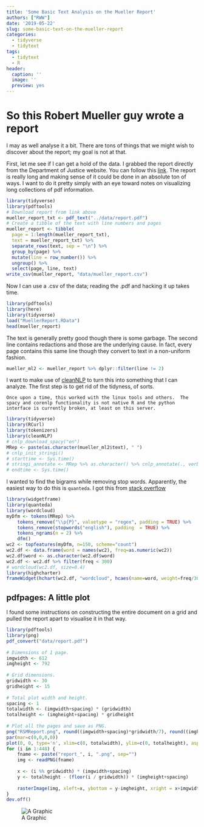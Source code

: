 ```yaml
---
title: 'Some Basic Text Analysis on the Mueller Report'
authors: ["RWW"]
date: '2019-05-22'
slug: some-basic-text-on-the-mueller-report
categories:
  - tidyverse
  - tidytext
tags:
  - tidytext
  - R
header:
  caption: ''
  image: ''
  preview: yes
---
```



# So this Robert Mueller guy wrote a report

I may as well analyse it a bit.  There are tons of things that we might wish to discover about the report; my goal is not at that.

First, let me see if I can get a hold of the data.  I grabbed the report directly from the Department of Justice website.  You can follow this [link](https://www.justice.gov/storage/report.pdf).  The report is really long and making sense of it could be done in an absolute ton of ways.  I want to do it pretty simply with an eye toward notes on visualizing long collections of pdf information.

```r
library(tidyverse)
library(pdftools)
# Download report from link above
mueller_report_txt <- pdf_text("../data/report.pdf")
# Create a tibble of the text with line numbers and pages
mueller_report <- tibble(
  page = 1:length(mueller_report_txt),
  text = mueller_report_txt) %>% 
  separate_rows(text, sep = "\n") %>% 
  group_by(page) %>% 
  mutate(line = row_number()) %>% 
  ungroup() %>% 
  select(page, line, text)
write_csv(mueller_report, "data/mueller_report.csv")
```

Now I can use a .csv of the data; reading the .pdf and hacking it up takes time.

```r
library(pdftools)
library(here)
library(tidyverse)
load("MuellerReport.RData")
head(mueller_report)
```

The text is generally pretty good though there is some garbage.  The second line contains redactions and those are the underlying cause.  In fact, every page contains this same line though they convert to text in a non-uniform fashion.

```r
mueller_ml2 <- mueller_report %>% dplyr::filter(line != 2) 
```

I want to make use of [cleanNLP](https://github.com/statsmaths/cleanNLP) to turn this into something that I can analyze.  The first step is to get rid of the tidyness, of sorts.

```
Once upon a time, this worked with the linux tools and others.  The spacy and corenlp functionality is not native R and the python interface is currently broken, at least on this server.
```

```r
library(tidyverse)
library(RCurl)
library(tokenizers)
library(cleanNLP)
# cnlp_download_spacy("en")
MRep <- paste(as.character(mueller_ml2$text), " ")
# cnlp_init_stringi()
# starttime <- Sys.time()
# stringi_annotate <- MRep %>% as.character() %>% cnlp_annotate(., verbose=FALSE) 
# endtime <- Sys.time()
```

I wanted to find the bigrams while removing stop words.  Apparently, the easiest way to do this is `quanteda`.  I got this from [stack overflow](https://stackoverflow.com/questions/34282370/form-bigrams-without-stopwords-in-r)

```r
library(widgetframe)
library(quanteda)
library(wordcloud)
myDfm <- tokens(MRep) %>%
    tokens_remove("\\p{P}", valuetype = "regex", padding = TRUE) %>%
    tokens_remove(stopwords("english"), padding  = TRUE) %>%
    tokens_ngrams(n = 2) %>%
    dfm()
wc2 <- topfeatures(myDfm, n=150, scheme="count")
wc2.df <- data.frame(word = names(wc2), freq=as.numeric(wc2))
wc2.df$word <- as.character(wc2.df$word)
wc2.df <- wc2.df %>% filter(freq < 300)
# wordcloud(wc2.df, size=0.4)
library(highcharter)
frameWidget(hchart(wc2.df, "wordcloud", hcaes(name=word, weight=freq/30)))
```



## pdfpages: A little plot

I found some instructions on constructing the entire document on a grid and pulled the report apart to visualise it in that way.

```r
library(pdftools)
library(png)
pdf_convert("data/report.pdf")
 
# Dimensions of 1 page.
imgwidth <- 612
imgheight <- 792
 
# Grid dimensions.
gridwidth <- 30
gridheight <- 15
 
# Total plot width and height.
spacing <- 1
totalwidth <- (imgwidth+spacing) * (gridwidth)
totalheight <- (imgheight+spacing) * gridheight
 
# Plot all the pages and save as PNG.
png("RSMReport.png", round((imgwidth+spacing)*gridwidth/7), round((imgheight+spacing)*gridheight/7))
par(mar=c(0,0,0,0))
plot(0, 0, type='n', xlim=c(0, totalwidth), ylim=c(0, totalheight), asp=1, bty="n", axes=FALSE)
for (i in 1:448) {
    fname <- paste("report_", i, ".png", sep="")
    img <- readPNG(fname)
     
    x <- (i %% gridwidth) * (imgwidth+spacing)
    y <- totalheight - (floor(i / gridwidth)) * (imgheight+spacing)
     
    rasterImage(img, xleft=x, ybottom = y-imgheight, xright = x+imgwidth, ytop=y)
}
dev.off()
```

![A Graphic](https://rww.science/img/RSMReport.png)